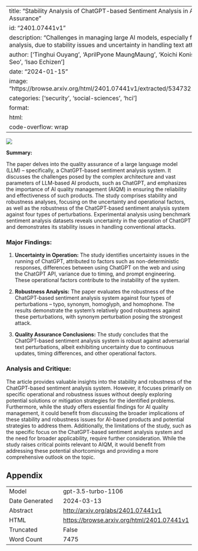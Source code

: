 
---
title: "Stability Analysis of ChatGPT-based Sentiment Analysis in AI Quality Assurance"
id: "2401.07441v1"
description: "Challenges in managing large AI models, especially for sentiment analysis, due to stability issues and uncertainty in handling text attacks."
author: ['Tinghui Ouyang', 'AprilPyone MaungMaung', 'Koichi Konishi', 'Yoshiki Seo', 'Isao Echizen']
date: "2024-01-15"
image: "https://browse.arxiv.org/html/2401.07441v1/extracted/5347321/fig11.png"
categories: ['security', 'social-sciences', 'hci']
format:
  html:
    code-overflow: wrap
---

![](https://browse.arxiv.org/html/2401.07441v1/extracted/5347321/fig11.png)

**Summary:**

The paper delves into the quality assurance of a large language model (LLM) – specifically, a ChatGPT-based sentiment analysis system. It discusses the challenges posed by the complex architecture and vast parameters of LLM-based AI products, such as ChatGPT, and emphasizes the importance of AI quality management (AIQM) in ensuring the reliability and effectiveness of such products. The study comprises stability and robustness analyses, focusing on the uncertainty and operational factors, as well as the robustness of the ChatGPT-based sentiment analysis system against four types of perturbations. Experimental analysis using benchmark sentiment analysis datasets reveals uncertainty in the operation of ChatGPT and demonstrates its stability issues in handling conventional attacks.

### Major Findings:
1. **Uncertainty in Operation:** The study identifies uncertainty issues in the running of ChatGPT, attributed to factors such as non-deterministic responses, differences between using ChatGPT on the web and using the ChatGPT API, variance due to timing, and prompt engineering. These operational factors contribute to the instability of the system.

2. **Robustness Analysis:** The paper evaluates the robustness of the ChatGPT-based sentiment analysis system against four types of perturbations – typo, synonym, homoglyph, and homophone. The results demonstrate the system's relatively good robustness against these perturbations, with synonym perturbation posing the strongest attack.

3. **Quality Assurance Conclusions:** The study concludes that the ChatGPT-based sentiment analysis system is robust against adversarial text perturbations, albeit exhibiting uncertainty due to continuous updates, timing differences, and other operational factors.

### Analysis and Critique:
The article provides valuable insights into the stability and robustness of the ChatGPT-based sentiment analysis system. However, it focuses primarily on specific operational and robustness issues without deeply exploring potential solutions or mitigation strategies for the identified problems. Furthermore, while the study offers essential findings for AI quality management, it could benefit from discussing the broader implications of these stability and robustness issues for AI-based products and potential strategies to address them. Additionally, the limitations of the study, such as the specific focus on the ChatGPT-based sentiment analysis system and the need for broader applicability, require further consideration. While the study raises critical points relevant to AIQM, it would benefit from addressing these potential shortcomings and providing a more comprehensive outlook on the topic.

## Appendix

|          |          |
|----------|----------|
| Model     | gpt-3.5-turbo-1106       |
| Date Generated     | 2024-03-13       |
| Abstract | [http://arxiv.org/abs/2401.07441v1](http://arxiv.org/abs/2401.07441v1)        |
| HTML     | [https://browse.arxiv.org/html/2401.07441v1](https://browse.arxiv.org/html/2401.07441v1)       |
| Truncated       | False       |
| Word Count       | 7475       |